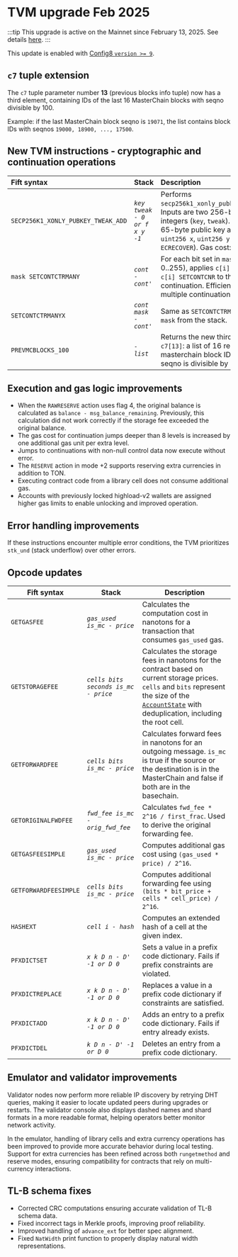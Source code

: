 
# TVM upgrade Feb 2025

:::tip
This upgrade is active on the Mainnet since February 13, 2025. See details [here](https://t.me/tonstatus/153).
:::

This update is enabled with [Config8 `version >= 9`](../../network/configs/blockchain-configs.mdx#param-8).

## `c7` tuple extension

The `c7` tuple parameter number **13** (previous blocks info tuple) now has a third element, containing IDs of the last 16 MasterChain blocks with seqno divisible by 100.

Example: if the last MasterChain block seqno is `19071`, the list contains block IDs with seqnos `19000, 18900, ..., 17500`.

## New TVM instructions - cryptographic and continuation operations

| Fift syntax                        | Stack                         | Description                                                                                                                                                                                                           |
| :--------------------------------- | :---------------------------- | :-------------------------------------------------------------------------------------------------------------------------------------------------------------------------------------------------------------------- |
| `SECP256K1_XONLY_PUBKEY_TWEAK_ADD` | _`key tweak - 0 or f x y -1`_ | Performs `secp256k1_xonly_pubkey_tweak_add`. Inputs are two 256-bit unsigned integers (`key`, `tweak`). Returns a 65-byte public key as `uint8 f`, `uint256 x`, `uint256 y` (similar to `ECRECOVER`). Gas cost: 1276 gas. |
| `mask SETCONTCTRMANY`              | _`cont - cont'`_              | For each bit set in `mask` (range 0..255), applies `c[i] PUSHCTR SWAP c[i] SETCONTCNR` to the continuation. Efficiently updates multiple continuations.                                     |
| `SETCONTCTRMANYX`                  | _`cont mask - cont'`_         | Same as `SETCONTCTRMANY`, but reads `mask` from the stack.                                                                                                                                                            |
| `PREVMCBLOCKS_100`                 | _`- list`_                    | Returns the new third element in `c7[13]`: a list of 16 recent masterchain block IDs (where seqno is divisible by 100).                                                                                               |

## Execution and gas logic improvements

- When the `RAWRESERVE` action uses flag 4, the original balance is calculated as `balance - msg_balance_remaining`. Previously, this calculation did not work correctly if the storage fee exceeded the original balance.
- The gas cost for continuation jumps deeper than 8 levels is increased by one additional gas unit per extra level.
- Jumps to continuations with non-null control data now execute without error.
- The `RESERVE` action in mode +2 supports reserving extra currencies in addition to TON.
- Executing contract code from a library cell does not consume additional gas.
- Accounts with previously locked highload-v2 wallets are assigned higher gas limits to enable unlocking and improved operation.

## Error handling improvements

If these instructions encounter multiple error conditions, the TVM prioritizes `stk_und` (stack underflow) over other errors.

## Opcode updates

| Fift syntax           | Stack                                | Description                                                                                                                                                                                                                                                                                                           |
| --------------------- | ------------------------------------ | --------------------------------------------------------------------------------------------------------------------------------------------------------------------------------------------------------------------------------------------------------------------------------------------------------------------- |
| `GETGASFEE`           | _`gas_used is_mc - price`_           | Calculates the computation cost in nanotons for a transaction that consumes `gas_used` gas.                                                                                                                                                                                                                           |
| `GETSTORAGEFEE`       | _`cells bits seconds is_mc - price`_ | Calculates the storage fees in nanotons for the contract based on current storage prices. `cells` and `bits` represent the size of the [`AccountState`](https://github.com/ton-blockchain/ton/blob/8a9ff339927b22b72819c5125428b70c406da631/crypto/block/block.tlb#L247) with deduplication, including the root cell. |
| `GETFORWARDFEE`       | _`cells bits is_mc - price`_         | Calculates forward fees in nanotons for an outgoing message. `is_mc` is true if the source or the destination is in the MasterChain and false if both are in the basechain.                                                                                                                                           |
| `GETORIGINALFWDFEE`   | _`fwd_fee is_mc - orig_fwd_fee`_     | Calculates `fwd_fee * 2^16 / first_frac`. Used to derive the original forwarding fee.                                                                                                                                                                                                                                 |
| `GETGASFEESIMPLE`     | _`gas_used is_mc - price`_           | Computes additional gas cost using `(gas_used * price) / 2^16`.                                                                                                                                                                                                                                   |
| `GETFORWARDFEESIMPLE` | _`cells bits is_mc - price`_         | Computes additional forwarding fee using `(bits * bit_price + cells * cell_price) / 2^16`.                                                                                                                                                                                                        |
| `HASHEXT`             | _`cell i - hash`_                    | Computes an extended hash of a cell at the given index.                                                                                                                                                                                                                                                               |
| `PFXDICTSET`          | _`x k D n - D' -1 or D 0`_      | Sets a value in a prefix code dictionary. Fails if prefix constraints are violated.                                                                                                                                                                                                                                   |
| `PFXDICTREPLACE`      | _`x k D n - D' -1 or D 0`_           | Replaces a value in a prefix code dictionary if constraints are satisfied.                                                                                                                                                                                                                                            |
| `PFXDICTADD`          | _`x k D n - D' -1 or D 0`_           | Adds an entry to a prefix code dictionary. Fails if entry already exists.                                                                                                                                                                                                                                             |
| `PFXDICTDEL`          | _`k D n - D' -1 or D 0`_             | Deletes an entry from a prefix code dictionary.                                                                                                                                                                                                                                                                       |

## Emulator and validator improvements

Validator nodes now perform more reliable IP discovery by retrying DHT queries, making it easier to locate updated peers during upgrades or restarts. The validator console also displays dashed names and shard formats in a more readable format, helping operators better monitor network activity.

In the emulator, handling of library cells and extra currency operations has been improved to provide more accurate behavior during local testing. Support for extra currencies has been refined across both `rungetmethod` and reserve modes, ensuring compatibility for contracts that rely on multi-currency interactions.

## TL-B schema fixes

- Corrected CRC computations ensuring accurate validation of TL-B schema data.
- Fixed incorrect tags in Merkle proofs, improving proof reliability.
- Improved handling of `advance_ext` for better spec alignment.
- Fixed `NatWidth` print function to properly display natural width representations.

<Feedback />
